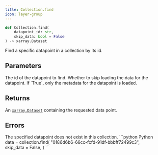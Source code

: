 ```yaml
---
title: Collection.find
icon: layer-group
---
```


```python
def Collection.find(
    datapoint_id: str,
    skip_data: bool = False
) -> xarray.Dataset
```

Find a specific datapoint in a collection by its id.

## Parameters

<ParamField path="datapoint_id" type="str">
    The id of the datapoint to find.
</ParamField>

<ParamField path="skip_data" type="bool">
    Whether to skip loading the data for the datapoint. If `True`, only the metadata for the datapoint is loaded.
</ParamField>

## Returns

An [`xarray.Dataset`](/sdks/python/xarray) containing the requested data point.

## Errors

<ParamField path="NotFoundError" type="No such datapoint: <id>">
  The specified datapoint does not exist in this collection.
</ParamField>

<RequestExample>
```python Python
data = collection.find(
    "0186d6b6-66cc-fcfd-91df-bbbff72499c3",
    skip_data = False,
)
```
</RequestExample>
